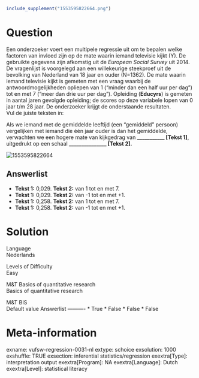 ```r
include_supplement("1553595822664.png")
```

Question
========
Een onderzoeker voert een multipele regressie uit om te bepalen welke
factoren van invloed zijn op de mate waarin iemand televisie kijkt (Y).
De gebruikte gegevens zijn afkomstig uit de *European Social Survey* uit
2014. De vragenlijst is voorgelegd aan een willekeurige steekproef uit
de bevolking van Nederland van 18 jaar en ouder (N=1362). De mate waarin
iemand televisie kijkt is gemeten met een vraag waarbij de
antwoordmogelijkheden opliepen van 1 (“minder dan een half uur per dag”)
tot en met 7 (“meer dan drie uur per dag”). Opleiding (**Educyrs**) is
gemeten in aantal jaren gevolgde opleiding; de scores op deze variabele
lopen van 0 jaar t/m 28 jaar. De onderzoeker krijgt de onderstaande
resultaten.  
Vul de juiste teksten in:  
  
Als we iemand met de gemiddelde leeftijd (een “gemiddeld” persoon)
vergelijken met iemand die één jaar ouder is dan het gemiddelde,
verwachten we een hogere mate van kijkgedrag van
**\_\_\_\_\_\_\_\_\_\_\_ \[Tekst 1\]**, uitgedrukt op een
schaal **\_\_\_\_\_\_\_\_\_\_\_\_\_\_\_ \[Tekst 2\].**  
  
<img src="1553595822664.png" class="fr-fic fr-dii tvcss_2"
alt="1553595822664" />

Answerlist
----------
* **Tekst 1:** 0,029. **Tekst 2:** van 1 tot en met 7.
* **Tekst 1:** 0,029. **Tekst 2:** van -1 tot en met +1.
* **Tekst 1:** 0,258. **Tekst 2:** van 1 tot en met 7.
* **Tekst 1:** 0,258. **Tekst 2:** van -1 tot en met +1.

Solution
========











Language  
Nederlands

Levels of Difficulty  
Easy

M&T Basics of quantitative research  
Basics of quantitative research

M&T BIS  
Default value
Answerlist
----------
* True
* False
* False
* False

Meta-information
================
exname: vufsw-regression-0031-nl
extype: schoice
exsolution: 1000
exshuffle: TRUE
exsection: inferential statistics/regression
exextra[Type]: interpretation output
exextra[Program]: NA
exextra[Language]: Dutch
exextra[Level]: statistical literacy

